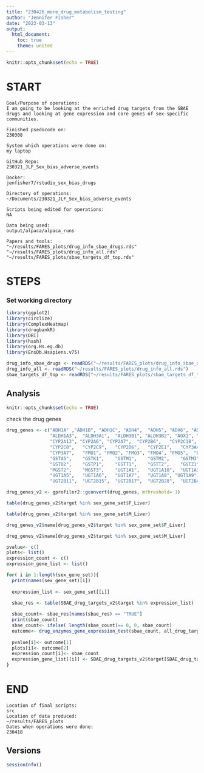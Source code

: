 ```yaml
---
title: "230426_more_drug_metabolism_testing"
author: "Jennifer Fisher"
date: "2023-03-13"
output:
  html_document:
    toc: true
    theme: united
---
```


```r
knitr::opts_chunk$set(echo = TRUE)
```


# START 
    Goal/Purpose of operations: 
    I am going to be looking at the enriched drug targets from the SBAE drugs and looking at gene expression and core genes of sex-specific communities. 
    
    Finished psedocode on:
    230308
    
    System which operations were done on: 
    my laptop
    
    GitHub Repo:
    230321_JLF_Sex_bias_adverse_events
    
    Docker: 
    jenfisher7/rstudio_sex_bias_drugs
    
    Directory of operations:
    ~/Documents/230321_JLF_Sex_bias_adverse_events
    
    Scripts being edited for operations:
    NA
    
    Data being used:
    output/alpaca/alpaca_runs
    
    Papers and tools: 
    "~/results/FARES_plots/drug_info_sbae_drugs.rds"
    "~/results/FARES_plots/drug_info_all.rds"
    "~/results/FARES_plots/sbae_targets_df_top.rds"

# STEPS

### Set working directory 
```r
library(ggplot2)
library(circlize)
library(ComplexHeatmap)
library(drugbankR)
library(DBI)
library(hash)
library(org.Hs.eg.db)
library(EnsDb.Hsapiens.v75)
```


```r
drug_info_sbae_drugs <- readRDS("~/results/FARES_plots/drug_info_sbae_drugs.rds")
drug_info_all <- readRDS("~/results/FARES_plots/drug_info_all.rds")
sbae_targets_df_top <- readRDS("~/results/FARES_plots/sbae_targets_df_top.rds")
```



## Analysis

```r
knitr::opts_chunk$set(echo = TRUE)
```

check the drug genes
```r
drug_genes <- c("ADH1A"	,"ADH1B", "ADH1C", "ADH4",	"ADH5",	"ADH6",	"ADH7",	
                "ALDH1A3",	"ALDH3A1",	"ALDH3B1", "ALDH3B2", "AOX1", "CYP1A2",
                "CYP2A13", "CYP2A6", "CYP2A7",	"CYP2B6",	"CYP2C18",	"CYP2C19",
                "CYP2C8",	"CYP2C9",	"CYP2D6",	"CYP2E1",	"CYP3A4",	"CYP3A43",	"CYP3A5",
                "CYP3A7",	"FMO1",	"FMO2",	"FMO3", "FMO4",	"FMO5",  "GSTA1", "GSTA2", 	"GSTA3",	"GSTA4",
                "GSTA5",	"GSTK1",	"GSTM1",	"GSTM2",	"GSTM3",	"GSTM4",	"GSTM5",	"GSTO1",
                "GSTO2",	"GSTP1",	"GSTT1",	"GSTT2",	"GSTZ1",	"MAOA",	"MAOB",	"MGST1",
                "MGST2",	"MGST3",	"UGT1A1",	"UGT1A10",	"UGT1A3",	"UGT1A4",
                "UGT1A5",	"UGT1A6",	"UGT1A7",	"UGT1A8", "UGT1A9",	"UGT2A1",	"UGT2A3", "UGT2B10",
                "UGT2B11",	"UGT2B15",	"UGT2B17",	"UGT2B28",	"UGT2B4",	"UGT2B7")
```


```r
drug_genes_v2 <- gprofiler2::gconvert(drug_genes, mthreshold= 1)
```

```r
table(drug_genes_v2$target %in% sex_gene_set$F_Liver)
```

```r
table(drug_genes_v2$target %in% sex_gene_set$M_Liver)
```

```r
drug_genes_v2$name[drug_genes_v2$target %in% sex_gene_set$F_Liver]
```

```r
drug_genes_v2$name[drug_genes_v2$target %in% sex_gene_set$M_Liver]
```

```r
pvalue<- c()
plots<- list()
expression_count <- c()
expression_gene_list <- list()

for( i in 1:length(sex_gene_set)){
  print(names(sex_gene_set)[i])
  
  expression_list <- sex_gene_set[[i]]

  sbae_res <- table(SBAE_drug_targets_v2$target %in% expression_list)
  
  sbae_count<- sbae_res[names(sbae_res) == "TRUE"]
  print(sbae_count)
  sbae_count<- ifelse( length(sbae_count)== 0, 0, sbae_count)
  outcome<- drug_enzymes_gene_expression_test(sbae_count, all_drug_targets_v2$, expression_list)
  
  pvalue[i]<- outcome[1]
  plots[i]<- outcome[2]
  expression_count[i]<- sbae_count
  expression_gene_list[[i]] <- SBAE_drug_targets_v2$target[SBAE_drug_targets_v2$target %in% expression_list]
}
```


# END
    Location of final scripts:
    src
    Location of data produced:
    ~/results/FARES_plots
    Dates when operations were done:
    230418
    
## Versions
```r
sessionInfo()
```




